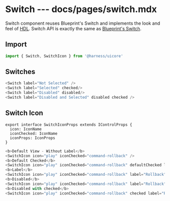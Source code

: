 # Switch --- docs/pages/switch.mdx

Switch component reuses Blueprint's Switch and implements the look and feel of [HDL](https://projects.invisionapp.com/d/?origin=v7#/projects/prototypes/17628604).
Switch API is exactly the same as [Blueprint's Switch](https://blueprintjs.com/docs/#core/components/switch).

## Import

```js
import { Switch, SwitchIcon } from '@harness/uicore'
```

## Switches

```js live=true
<Switch label="Not Selected" />
<Switch label="Selected" checked/>
<Switch label="Disabled" disabled/>
<Switch label="Disabled and Selected" disabled checked />
```

## Switch Icon

```
export interface SwitchIconProps extends IControlProps {
  icon: IconName
  iconChecked: IconName
  iconProps: IconProps
}
```

```js live=true
<b>Default View - Without Label</b>
<SwitchIcon icon="play" iconChecked="command-rollback" />
<b>Default Checked</b>
<SwitchIcon icon="play" iconChecked="command-rollback" defaultChecked labelElement={<div>Rollback</div>} />
<b>Label</b>
<SwitchIcon icon="play" iconChecked="command-rollback" label="Rollback" onChange={(e) => console.dir(e.target.checked)} />
<b>Disabled</b>
<SwitchIcon icon="play" iconChecked="command-rollback" label="Rollback" disabled onChange={(e) => console.dir(e.target.checked)} />
<b>Disabled with checked</b>
<SwitchIcon icon="play" iconChecked="command-rollback" checked label="Rollback" disabled onChange={(e) => console.dir(e.target.checked)} />
```
